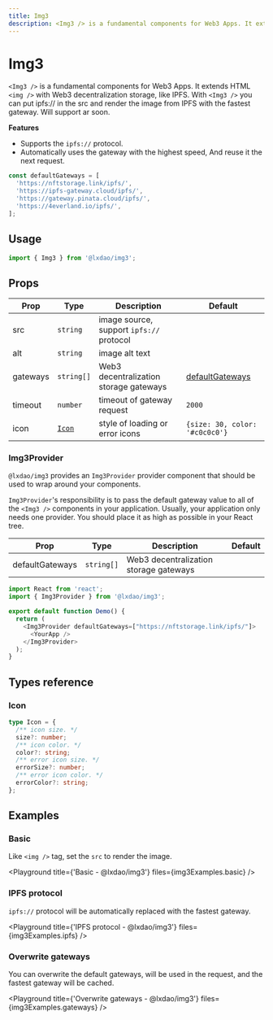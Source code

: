```yaml
---
title: Img3
description: <Img3 /> is a fundamental components for Web3 Apps. It extends HTML < img /> with Web3 decentralization storage, like IPFS. With <Img3 /> you can put ipfs:// in the src and render the image from IPFS with the fastest gateway. Will support ar soon.
---
```


# Img3

`<Img3 />` is a fundamental components for Web3 Apps. It extends HTML `<img />` with Web3 decentralization storage, like
IPFS. With `<Img3 />` you can put ipfs:// in the src and render the image from IPFS with the fastest gateway. Will support
ar soon.

**Features**

- Supports the `ipfs://` protocol.
- Automatically uses the gateway with the highest speed, And reuse it the next request.

<Anchor id="defaultGateways" />

```jsx
const defaultGateways = [
  'https://nftstorage.link/ipfs/',
  'https://ipfs-gateway.cloud/ipfs/',
  'https://gateway.pinata.cloud/ipfs/',
  'https://4everland.io/ipfs/',
];
```

## Usage

```js copy
import { Img3 } from '@lxdao/img3';
```

## Props

| Prop     | Type            | Description                              | Default                             |
| -------- | --------------- | ---------------------------------------- | ----------------------------------- |
| src      | `string`        | image source, support `ipfs://` protocol |                                     |
| alt      | `string`        | image alt text                           |                                     |
| gateways | `string[]`      | Web3 decentralization storage gateways   | [defaultGateways](#defaultGateways) |
| timeout  | `number`        | timeout of gateway request               | `2000`                              |
| icon     | [`Icon`](#icon) | style of loading or error icons          | `{size: 30, color: '#c0c0c0'}`      |

### Img3Provider

`@lxdao/img3` provides an `Img3Provider` provider component that should be used to wrap around your components.

`Img3Provider`'s responsibility is to pass the default gateway value to all of the `<Img3 />` components in your application.
Usually, your application only needs one provider. You should place it as high as possible in your React tree.

| Prop            | Type       | Description                            | Default |
| --------------- | ---------- | -------------------------------------- | ------- |
| defaultGateways | `string[]` | Web3 decentralization storage gateways |         |

```ts
import React from 'react';
import { Img3Provider } from '@lxdao/img3';

export default function Demo() {
  return (
    <Img3Provider defaultGateways=["https://nftstorage.link/ipfs/"]>
      <YourApp />
    </Img3Provider>
  );
}
```

## Types reference

### Icon

```ts
type Icon = {
  /** icon size. */
  size?: number;
  /** icon color. */
  color?: string;
  /** error icon size. */
  errorSize?: number;
  /** error icon color. */
  errorColor?: string;
};
```

## Examples


### Basic

Like `<img />` tag, set the `src` to render the image.

<Playground title={'Basic - @lxdao/img3'} files={img3Examples.basic} />

### IPFS protocol

`ipfs://` protocol will be automatically replaced with the fastest gateway.

<Playground title={'IPFS protocol - @lxdao/img3'} files={img3Examples.ipfs} />

### Overwrite gateways

You can overwrite the default gateways, will be used in the request, and the fastest gateway will be cached.

<Playground title={'Overwrite gateways - @lxdao/img3'} files={img3Examples.gateways} />
